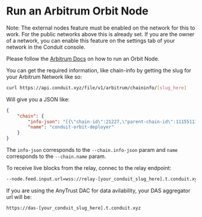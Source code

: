 # Run an Arbitrum Orbit Node

Note: The external nodes feature must be enabled on the network for this to work. For the public networks above this is already set. If you are the owner of a network, you can enable this feature on the settings tab of your network in the Conduit console.

Please follow the [Arbitrum Docs](https://docs.arbitrum.io/node-running/how-tos/running-an-orbit-node) on how to run an Orbit Node.

You can get the required information, like chain-info by getting the slug for your Arbitrum Network like so:

```sh
curl https://api.conduit.xyz/file/v1/arbitrum/chaininfo/[slug_here]
```

Will give you a JSON like:

```json
{
	"chain": {
		"info-json": "[{\"chain-id\":21227,\"parent-chain-id\":11155111,\"chain-name\":\"conduit-orbit-deployer\",\"chain-config\":{\"chainId\":21227,\"homesteadBlock\":0,\"daoForkBlock\":null,\"daoForkSupport\":true,\"eip150Block\":0,\"eip150Hash\":\"0x0000000000000000000000000000000000000000000000000000000000000000\",\"eip155Block\":0,\"eip158Block\":0,\"byzantiumBlock\":0,\"constantinopleBlock\":0,\"petersburgBlock\":0,\"istanbulBlock\":0,\"muirGlacierBlock\":0,\"berlinBlock\":0,\"londonBlock\":0,\"clique\":{\"period\":0,\"epoch\":0},\"arbitrum\":{\"EnableArbOS\":true,\"AllowDebugPrecompiles\":false,\"DataAvailabilityCommittee\":true,\"InitialArbOSVersion\":11,\"InitialChainOwner\":\"0x6cEC73A48ED99F4f8E3527914320Df5fcBA4b475\",\"GenesisBlockNum\":0}},\"rollup\":{\"bridge\":\"0x5c13506c87575dB2f3c065De1FD4c4D810756F45\",\"inbox\":\"0x4B61abDcfB0F9C96eC81ADaeeD1254696265F0Ba\",\"sequencer-inbox\":\"0x05AbB1166c18DEf799a0d9BCbB1F957601C46849\",\"rollup\":\"0x6B3710d56B69faf2852f6020089D2205ca487Fbf\",\"validator-utils\":\"0xb33Dca7b17c72CFC311D68C543cd4178E0d7ce55\",\"validator-wallet-creator\":\"0x75500812ADC9E51b721BEa31Df322EEc66967DDF\",\"deployed-at\":5661747}}]",
		"name": "conduit-orbit-deployer"
	}
}
```

The `info-json` corresponds to the `--chain.info-json` param and `name` corresponds to the `--chain.name` param.

To receive live blocks from the relay, connec to the relay endpoint:

```sh
--node.feed.input.url=wss://relay-[your_conduit_slug_here].t.conduit.xyz
```

If you are using the AnyTrust DAC for data avilability, your DAS aggregator url will be:

```sh
https://das-[your_conduit_slug_here].t.conduit.xyz
```
